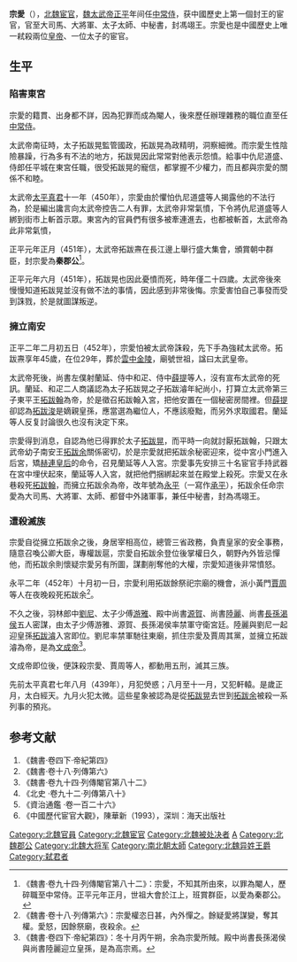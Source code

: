 {{東亞宦官
|名稱 =宗愛
|身份 =
|國家 =[[北魏|北魏]]
|時代 =
|政權 =
|主君 =[[魏太武帝|魏太武帝]]
|屆數 =
|最高職務 =[[中常侍|中常侍]]
|前任 = 
|繼任 = 
|圖片名稱 =
|圖片大小 =
|圖片說明 =
|氏 =
|姓 =宗愛
|名 =
|姓名 =
|字 =
|號=
|官職 =
|封爵 =馮翊王
|封號 =
|封地 =
|尊號 =
|族裔 = 
|信仰 =
|氏族 =
|籍貫 =
|祖籍 =
|本籍 =
|出身地 =
|府邸 =
|世系 = 
|初名 =
|乳名 = <!--朝鮮以外人物用-->
|兒名 = <!--朝鮮人用-->
|小字 =
|別名 =
|通稱 =
|法號 =
|其他名號 =
|出生日期 =401年
|出生地點 =
|淨身時間 =
|入宮時間 =
|逝世日期 =452年
|逝世地點 =
|廟號 =
|諡號 =
|墓葬 =
|祠廟 =
|知名於 =
|父親 =
|母親 =
|養父=
|養母=
|妻 =<!--有些宦官會娶妻-->
|妻之父 =
|妻之母 =
|兄弟 =
|姊妹 =
|子 =<!--有些宦官在被閹割前有子女-->
|女 =
|養子 =
|養女 =
|其他親屬 =
|經歷 = 
|著作 =
|注釋 =
}}
'''宗愛'''（{{bd|401年||452年|}}），[[北魏|北魏]][[宦官|宦官]]，[[魏太武帝|魏太武帝]][[正平_(北魏)|正平]]年间任[[中常侍|中常侍]]，获中國歷史上第一個封王的宦官，官至大司馬、大將軍、太子太師、中秘書，封馮翊王。宗愛也是中國歷史上唯一弒殺兩位[[皇帝|皇帝]]、一位太子的宦官。

==生平==

=== 陷害東宮 ===
宗愛的籍貫、出身都不詳，因為犯罪而成為閹人，後來歷任辦理雜務的職位直至任[[中常侍|中常侍]]。

太武帝南征時，太子拓跋晃監管國政，拓跋晃為政精明，洞察細微。而宗愛生性陰險暴躁，行為多有不法的地方，拓跋晃因此常常對他表示怨憤。給事中仇尼道盛、侍郎任平城在東宮任職，很受拓跋晃的寵信，都掌握不少權力，而且都與宗愛的關係不和睦。

太武帝[[太平真君|太平真君]]十一年（450年），宗愛由於懼怕仇尼道盛等人揭露他的不法行為，於是編出讒言向太武帝控告二人有罪，太武帝非常氣憤，下令將仇尼道盛等人綁到街市上斬首示眾。東宮內的官員們有很多被牽連進去，也都被斬首，太武帝為此非常氣憤，

正平元年正月（451年），太武帝拓跋燾在長江邊上舉行盛大集會，頒賞朝中群臣，封宗愛為'''秦郡公'''<ref>《魏書·卷九十四·列傳閹官第八十二》：宗愛，不知其所由來，以罪為閹人，歷碎職至中常侍。正平元年正月，世祖大會於江上，班賞群臣，以愛為秦郡公。</ref>。

正平元年六月（451年），拓跋晃也因此憂憤而死，時年僅二十四歲。太武帝後來慢慢知道拓跋晃並沒有做不法的事情，因此感到非常後悔。宗愛害怕自己事發而受到誅戮，於是就圖謀叛逆。

=== 擁立南安 ===
正平二年二月初五日（452年），宗愛怕被太武帝誅殺，先下手為強弒太武帝。拓跋燾享年45歲，在位29年，葬於[[金陵_(北魏)|雲中金陵]]，廟號世祖，諡曰太武皇帝。

太武帝死後，尚書左僕射蘭延、侍中和疋、侍中[[薛提|薛提]]等人，沒有宣布太武帝的死訊。蘭延、和疋二人商議認為太子拓跋晃之子拓跋濬年紀尚小，打算立太武帝第三子東平王[[拓跋翰_(东平王)|拓跋翰]]為帝，於是徵召拓跋翰入宮，把他安置在一個秘密房間裡。但[[薛提|薛提]]卻認為[[魏文成帝|拓跋浚]]是嫡親皇孫，應當選為繼位人，不應該廢黜，而另外求取國君。蘭延等人反复討論很久也沒有決定下來。

宗愛得到消息，自認為他已得罪於太子[[拓跋晃|拓跋晃]]，而平時一向就討厭拓跋翰，只跟太武帝幼子南安王[[拓跋余|拓跋余]]關係密切，於是宗愛就把拓跋余秘密迎來，從中宮小門進入后宮，矯[[太武皇后|赫連皇后]]的命令，召見蘭延等人入宮。宗愛事先安排三十名宦官手持武器在宮中埋伏起來，蘭延等人入宮，就把他們捆綁起來並在殿堂上殺死。宗愛又在永巷殺死[[拓跋翰_(东平王)|拓跋翰]]，而擁立拓跋余為帝，改年號為[[承平_(北魏)|永平]]（一寫作[[承平_(北魏)|承平]]），拓跋余任命宗愛為大司馬、大將軍、太師、都督中外諸軍事，兼任中秘書，封為馮翊王。

=== 遭殺滅族 ===
宗愛自從擁立拓跋余之後，身居宰相高位，總管三省政務，負責皇家的安全事務，隨意召喚公卿大臣，專權跋扈，宗愛自拓跋余登位後掌權日久，朝野內外皆忌憚他，而拓跋余則懷疑宗愛另有所圖，謀劃削奪他的大權，宗愛知道後非常憤怒。

永平二年（452年）十月初一日，宗愛利用拓跋餘祭祀宗廟的機會，派小黃門[[賈周|賈周]]等人在夜晚殺死拓跋余<ref>《魏書·卷十八·列傳第六》：宗愛權恣日甚，內外憚之。餘疑愛將謀變，奪其權。愛怒，因餘祭廟，夜殺余。</ref>。

不久之後，羽林郎中[[劉尼_(北魏)|劉尼]]、太子少傅[[游雅|游雅]]、殿中尚書[[源賀|源賀]]、尚書[[陸麗|陸麗]]、尚書[[长孙渴侯|長孫渴侯]]五人密謀，由太子少傅游雅、源賀、長孫渴侯率禁軍守衛宮廷。陸麗與劉尼一起迎皇孫[[拓跋濬|拓跋濬]]入宮即位。劉尼率禁軍馳往東廟，抓住宗愛及賈周其黨，並擁立拓跋濬為帝，是為[[魏文成帝|文成帝]]<ref>《魏書·卷四下·帝紀第四》：冬十月丙午朔，余為宗愛所賊。殿中尚書長孫渴侯與尚書陸麗迎立皇孫，是為高宗焉。</ref>。

文成帝即位後，便誅殺宗愛、賈周等人，都動用五刑，滅其三族。

先前太平真君七年八月（439年），月犯熒惑；八月至十一月，又犯軒轅。是歲正月，太白經天。九月火犯太微。這些星象被認為是從[[拓跋晃|拓跋晃]]去世到[[拓跋余|拓跋余]]被殺一系列事的預兆。

==参考文献==
{{reflist}}
#《魏書·卷四下·帝紀第四》
#《魏書·卷十八·列傳第六》
#《魏書·卷九十四·列傳閹官第八十二》
#《北史 ·卷九十二·列傳第八十》
#《資治通鑑 ·卷一百二十六》
#《中國歷代宦官大觀》，陳華新（1993），深圳：海天出版社

[[Category:北魏官員|Category:北魏官員]]
[[Category:北魏宦官|Category:北魏宦官]]
[[Category:北魏被处决者|Category:北魏被处决者]]
[[Category:宗姓|A]]
[[Category:北魏郡公|Category:北魏郡公]]
[[Category:北魏大将军|Category:北魏大将军]]
[[Category:南北朝太師|Category:南北朝太師]]
[[Category:北魏异姓王爵|Category:北魏异姓王爵]]
[[Category:弑君者|Category:弑君者]]